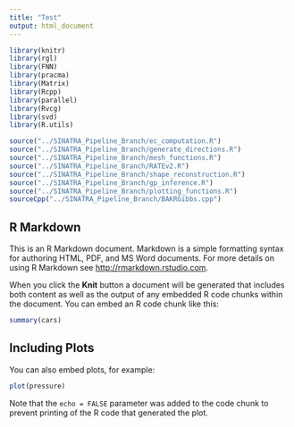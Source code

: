 ```yaml
---
title: "Test"
output: html_document
---
```


```r
library(knitr)
library(rgl)
library(FNN)
library(pracma)
library(Matrix)
library(Rcpp)
library(parallel)
library(Rvcg)
library(svd)
library(R.utils)

source("../SINATRA_Pipeline_Branch/ec_computation.R")
source("../SINATRA_Pipeline_Branch/generate_directions.R")
source("../SINATRA_Pipeline_Branch/mesh_functions.R")
source("../SINATRA_Pipeline_Branch/RATEv2.R")
source("../SINATRA_Pipeline_Branch/shape_reconstruction.R")
source("../SINATRA_Pipeline_Branch/gp_inference.R")
source("../SINATRA_Pipeline_Branch/plotting_functions.R")
sourceCpp("../SINATRA_Pipeline_Branch/BAKRGibbs.cpp") 
```

## R Markdown

This is an R Markdown document. Markdown is a simple formatting syntax for authoring HTML, PDF, and MS Word documents. For more details on using R Markdown see <http://rmarkdown.rstudio.com>.

When you click the **Knit** button a document will be generated that includes both content as well as the output of any embedded R code chunks within the document. You can embed an R code chunk like this:

```r
summary(cars)
```

## Including Plots

You can also embed plots, for example:

```r
plot(pressure)
```

Note that the `echo = FALSE` parameter was added to the code chunk to prevent printing of the R code that generated the plot.
